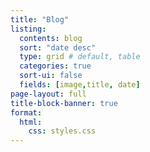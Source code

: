 ```yaml
---
title: "Blog"
listing:
  contents: blog
  sort: "date desc"
  type: grid # default, table
  categories: true
  sort-ui: false
  fields: [image,title, date]
page-layout: full
title-block-banner: true 
format:
  html:
    css: styles.css
---
```

